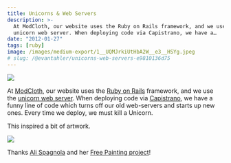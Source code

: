 ```yaml
---
title: Unicorns & Web Servers
description: >-
  At ModCloth, our website uses the Ruby on Rails framework, and we use the
  unicorn web server. When deploying code via Capistrano, we have a…
date: "2012-01-27"
tags: [ruby]
image: /images/medium-export/1__UQMJrkiUtHbA2W__e3__HSYg.jpeg
# slug: /@evantahler/unicorns-web-servers-e9810136d75
---
```


![](/images/medium-export/1__UQMJrkiUtHbA2W__e3__HSYg.jpeg)

At [ModCloth](http://www.modcloth.com/), our website uses the [Ruby on Rails](http://rubyonrails.org/) framework, and we use the [unicorn web server](http://unicorn.bogomips.org/). When deploying code via [Capistrano](http://capify.org), we have a funny line of code which turns off our old web-servers and starts up new ones. Every time we deploy, we must kill a Unicorn.

This inspired a bit of artwork.

![](/images/medium-export/1__tOIT5iVAI0So8ruY5Z0xYg.jpeg)

Thanks [Ali Spagnola](http://alispagnola.com/) and her [Free Painting project](http://www.alispagnola.com/Free/)!
